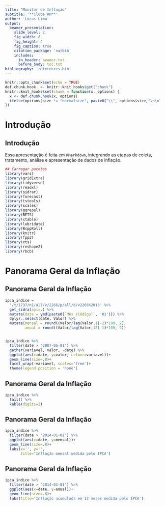 ```yaml
---
title: "Monitor de Inflação"
subtitle: '**Clube AM**'
author: 'Lucas Lima'
output:
  beamer_presentation:
    slide_level: 2
    fig_width: 8
    fig_height: 4
    fig_caption: true
    citation_package: 'natbib'
    includes:
      in_header: beamer.txt
      before_body: toc.txt
bibliography: 'references.bib'
---
```


```r
knitr::opts_chunk$set(echo = TRUE)
def.chunk.hook  <- knitr::knit_hooks$get("chunk")
knitr::knit_hooks$set(chunk = function(x, options) {
  x <- def.chunk.hook(x, options)
  ifelse(options$size != "normalsize", paste0("\\", options$size,"\n\n", x, "\n\n \\normalsize"), x)
})

```

# Introdução
## Introdução

Essa apresentação é feita em `RMarkdown`, integrando as etapas de coleta, tratamento, análise e apresentação de dados de inflação. 

```r

## Carregar pacotes
library(vars)
library(gridExtra)
library(tidyverse)
library(readxl)
library(sidrar)
library(forecast)
library(tstools)
library(scales)
library(ggrepel)
library(BETS)
library(xtable)
library(lubridate)
library(RcppRoll)
library(knitr)
library(fpp3)
library(xts)
library(reshape2)
library(rbcb)
```

# Panorama Geral da Inflação
## Panorama Geral da Inflação

```r


ipca_indice = 
  '/t/1737/n1/all/v/2266/p/all/d/v2266%2013' %>%
  get_sidra(api=.) %>%
  mutate(date = ymd(paste0(`Mês (Código)`, '01'))) %>%
  dplyr::select(date, Valor) %>%
  mutate(mensal = round((Valor/lag(Valor,1)-1)*100, 2),
         anual = round((Valor/lag(Valor,12)-1)*100, 2))


ipca_indice %>%
  filter(date > '2007-06-01') %>%
  gather(variavel, valor, -date) %>%
  ggplot(aes(x=date, y=valor, colour=variavel))+
  geom_line(size=.8)+
  facet_wrap(~variavel, scales='free')+
  theme(legend.position = 'none')
```
## Panorama Geral da Inflação

```r

ipca_indice %>%
  tail() %>%
  kable(digits=2)

```

## Panorama Geral da Inflação

```r

ipca_indice %>%
  filter(date > '2014-01-01') %>%
  ggplot(aes(x=date, y=mensal))+
  geom_line(size=.8)+
  labs(x='', y='',
       title='Inflação mensal medida pelo IPCA')


```

## Panorama Geral da Inflação

```r

ipca_indice %>%
  filter(date > '2014-01-01') %>%
  ggplot(aes(x=date, y=anual))+
  geom_line(size=.8)+
  labs(title='Inflação acumulada em 12 meses medida pelo IPCA')

```
